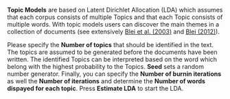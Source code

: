 **Topic Models** are based on Latent Dirichlet Allocation (LDA) which assumes that each corpus consists of multiple Topics and that each Topic consists of multiple words. With topic models users can discover the main themes in a collection of documents (see extensively [Blei et al. (2003)](http://ai.stanford.edu/~ang/papers/nips01-lda.pdf) and [Blei (2012)](http://www.cs.columbia.edu/~blei/papers/Blei2012.pdf)). 

Please specify the **Number of topics** that should be identified in the text. The topics are assumed to be generated before the documents have been written. The identified Topics can be interpreted based on the word which belong with the highest probability to the Topics. **Seed** sets a random number generator. Finally, you can specify the **Number of burnin iterations** as well the **Number of iterations** and determine the **Number of words dispayed for each topic**. Press **Estimate LDA** to start the LDA.